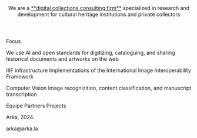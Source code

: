 
<Header>We are a <ins>**digital collections consulting firm**</ins> specialized in research and development for cultural heritage institutions and private collectors</Header>
<MainContent>
  <ContentBox>
    <ContentBoxTitle>Focus</ContentBoxTitle>
    <ContentBoxCarouselTwoColumns>
    <ContentBoxText>
      <p>We use AI and open standards for digitizing, cataloguing, and sharing historical documents and artworks on the web</p>
    </ContentBoxText>
    <ContentBoxText>
      <p><ContentBoxSubTitle>IIIF infrastructure</ContentBoxSubTitle> Implementations of the International Image Interoperability Framework</p>
      <p><ContentBoxSubTitle>Computer Vision</ContentBoxSubTitle> Image recognizition, content classification, and manuscript transcription</p>
    </ContentBoxText>
    </ContentBoxCarouselTwoColumns>
  </ContentBox>
  <ContentBox>
    <ContentBoxTitle>Equipe</ContentBoxTitle>
    <ContentBoxCarouselFourColumns>
      <ContentBoxTeamMember
        img="/team_anita.png"
        name="Anita Lucchesi"
        jobTitle="Business"
        url="https://pt.wikipedia.org/wiki/Anita_Lucchesi"
      />
      <ContentBoxTeamMember
        img="/team_bruno.png"
        name="Bruno Buccalon"
        jobTitle="Design"
        url="https://bruno.land"
      />
      <ContentBoxTeamMember
        img="/team_martim.png"
        name="Martim Passos"
        jobTitle="Technology"
        url=""
      />
      <ContentBoxTeamMember
        img="/team_yuri.png"
        name="Yuri Tavares"
        jobTitle="Technology"
        url=""
        />
    </ContentBoxCarouselFourColumns>
  </ContentBox>
  <ContentBox>
    <ContentBoxTitle>Partners</ContentBoxTitle>
    <ContentBoxCarouselFourColumns>
      <ContentBoxPartner
        img="/partner_rice.svg"
        url="https://www.rice.edu"
      />
    </ContentBoxCarouselFourColumns>
  </ContentBox>
  <ContentBox>
    <ContentBoxTitle>Projects</ContentBoxTitle>
    <ContentBoxCarouselTwoColumns>
      <ContentBoxProject
        logo="/project_tropiiify_logo.png"
        img="/project_tropiiify.png"
        name="tropiiify"
        url="https://github.com/arkalab/tropiiify"
        description="Tropy plugin for exporting IIIF collections"
      />
      <ContentBoxProject
        logo="/project_imaginerio_logo.png"
        img="/project_imaginerio.png"
        name="imagineRio"
        url="https://www.imaginerio.org"
        description="Historical mapping platform of Rio de Janeiro"
      />
    </ContentBoxCarouselTwoColumns>
  </ContentBox>
</MainContent>
<Footer>
  <p>Arka, 2024.</p>
  <p>arka@arka.la</p>
</Footer>
